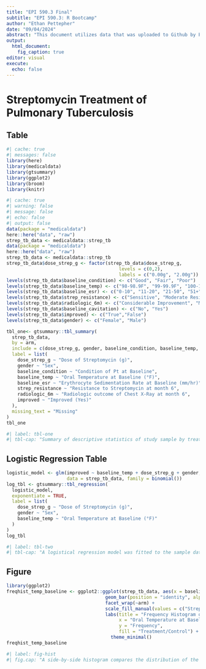 ```yaml
---
title: "EPI 590.3 Final"
subtitle: "EPI 590.3: R Bootcamp"
author: "Ethan Pettepher"
date: "09/04/2024"
abstract: "This document utilizes data that was uploaded to Github by Peter Higgins on 06/24/2021. Higgins adapted the data from a study published in the British Medical Journal titled 'Streptomycin Treatment of Pulmonary Tuberculosis' on October 30, 1948 by the Streptomycin in Tuberculosis Trials Committee (pp.769-782).The data was collected from a prospective, randomized, placebo-controlled trial of Teburculosis patients across several hospitals in London, England in September, 1946 who received either Streptomycin (2.00g dose) or a placebo and followed for 6 months to observe if there were any improvements in outcomes related to Tb (N= 107). A Table 1, Logistical Regression Model, and Figure were created utilizing functions such as {gtsummary}, {broom}, and {ggplot2}. Those figures and accompanying elements of the EPI590.3 Final are outlined."
output:
  html_document:
    fig_caption: true
editor: visual
execute: 
  echo: false
---
```


# Streptomycin Treatment of Pulmonary Tuberculosis

## Table

```r
#| cache: true
#| messages: false
library(here)
library(medicaldata)
library(gtsummary)
library(ggplot2)
library(broom)
library(knitr)
```

```r
#| cache: true
#| warning: false
#| message: false
#| echo: false
#| output: false
data(package = "medicaldata")
here::here("data", "raw")
strep_tb_data <- medicaldata::strep_tb
data(package = "medicaldata")
here::here("data", "raw")
strep_tb_data <- medicaldata::strep_tb
strep_tb_data$dose_strep_g <- factor(strep_tb_data$dose_strep_g,
                                         levels = c(0,2), 
                                         labels = c("0.00g", "2.00g"))
levels(strep_tb_data$baseline_condition) <- c("Good", "Fair", "Poor")
levels(strep_tb_data$baseline_temp) <- c("98-98.9F", "99-99.9F", "100-100.9F", "100F+")
levels(strep_tb_data$baseline_esr) <- c("0-10", "11-20", "21-50", "51+")
levels(strep_tb_data$strep_resistance) <- c("Sensitive", "Moderate Resistance", "Resistant")
levels(strep_tb_data$radiologic_6m) <- c("Considerable Improvement", "Moderate Improvement", "No Change", "Moderate Deterioration", "Considerable Deterioration", "Death")
levels(strep_tb_data$baseline_cavitation) <- c("No", "Yes")
levels(strep_tb_data$improved) <- c("True","False")
levels(strep_tb_data$gender) <- c("Female", "Male")
```

```r
tbl_one<- gtsummary::tbl_summary(
  strep_tb_data,
  by = arm,
  include = c(dose_strep_g, gender, baseline_condition, baseline_temp, baseline_esr, strep_resistance, radiologic_6m, improved),
  label = list(
    dose_strep_g ~ "Dose of Streptomycin (g)",
    gender ~ "Sex",
    baseline_condition ~ "Condition of Pt at Baseline",
    baseline_temp ~ "Oral Temperature at Baseline (°F)",
    baseline_esr ~ "Erythrocyte Sedimentation Rate at Baseline (mm/hr)",
    strep_resistance ~ "Resistance to Streptomycin at month 6",
    radiologic_6m ~ "Radiologic outcome of Chest X-Ray at month 6",
    improved ~ "Improved (Yes)"
  ),
  missing_text = "Missing"
)
tbl_one
```

```r
#| label: tbl-one
#| tbl-cap: "Summary of descriptive statistics of study sample by treatment group."
```
## Logistic Regression Table
```r
logistic_model <- glm(improved ~ baseline_temp + dose_strep_g + gender,
                      data = strep_tb_data, family = binomial())
log_tbl <- gtsummary::tbl_regression(
  logistic_model,
  exponentiate = TRUE,
  label = list(
    dose_strep_g ~ "Dose of Streptomycin (g)",
    gender ~ "Sex",
    baseline_temp ~ "Oral Temperature at Baseline (°F)"
  ) 
)
log_tbl
```

```r
#| label: tbl-two
#| tbl-cap: "A logistical regression model was fitted to the sample data and exponentiated to approximate the odds of improving given the above characteristics."
```


## Figure
```r
library(ggplot2)
freqhist_temp_baseline <- ggplot2::ggplot(strep_tb_data, aes(x = baseline_temp, fill = arm)) +
                                    geom_bar(position = "identity", alpha = 0.6) +
                                    facet_wrap(~arm) +
                                    scale_fill_manual(values = c("Streptomycin" = "#2ecc71", "Control" = "#e67e22")) +
                                    labs(title = "Frequency Histogram of Oral Temperature at Baseline (°F) comparing Strep to Control",
                                         x = "Oral Temperature at Baseline (°F)",
                                         y = "Frequency",
                                         fill = "Treatment/Control") +
                                      theme_minimal()
freqhist_temp_baseline
```

```r
#| label: fig-hist
#| fig.cap: "A side-by-side histogram compares the distribution of the baseline oral temperature of patients between Treatment and Control groups."
```
